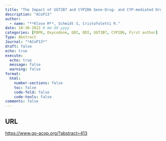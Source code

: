 ```yaml
---
title: "The Impact of UGT2B7 and CYP2D6 Gene-Drug- and CYP-mediated Drug-Drug-Interactions on Oxycodone and Oxymorphone Pharmacokinetics using PBPK Modelling."
description: "ACoP13"
author:
  - name: "**Klose M**, Schmidt S, Cristofoletti R."
date: 10-30-2022 # mm dd yyyy
categories: [PBPK, Oxycodone, GDI, DDI, UGT2B7, CYP2D6, First author]
Type: Abstract
Journal: "*ACoP13*"
draft: false 
echo: true
execute:
  echo: true
  message: false
  warning: false
format:
  html:
    number-sections: false
    toc: false
    code-fold: false
    code-tools: false
comments: false
---
```


## URL

<https://www.go-acop.org/?abstract=413>


